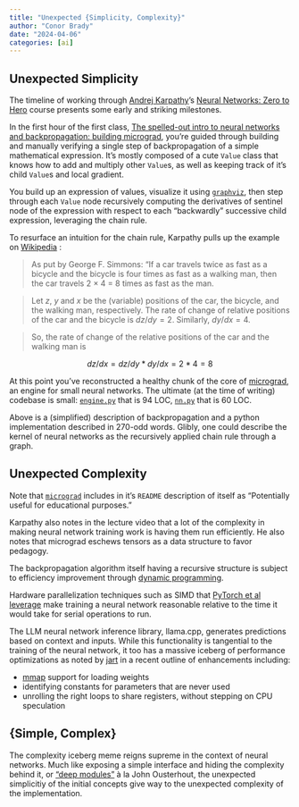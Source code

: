 ```yaml
---
title: "Unexpected {Simplicity, Complexity}"
author: "Conor Brady"
date: "2024-04-06"
categories: [ai]
---
```



## Unexpected Simplicity

The timeline of working through [Andrej Karpathy](https://karpathy.ai/)'s [Neural Networks: Zero to Hero](https://karpathy.ai/zero-to-hero.html) course presents some early and striking milestones.

In the first hour of the first class, [The spelled-out intro to neural networks and backpropagation: building micrograd](https://www.youtube.com/watch?v=VMj-3S1tku0), you're guided through building and manually verifying a single step of backpropagation of a simple mathematical expression. It's mostly composed of a cute `Value` class that knows how to add and multiply other `Value`s, as well as keeping track of it's child `Value`s and local gradient. 

You build up an expression of values, visualize it using [`graphviz`](https://graphviz.org/), then step through each `Value` node recursively computing the derivatives of sentinel node of the expression with respect to each "backwardly" successive child expression, leveraging the chain rule.

To resurface an intuition for the chain rule, Karpathy pulls up the example on [Wikipedia](https://en.wikipedia.org/wiki/Chain_rule) :


> As put by George F. Simmons: "If a car travels twice as fast as a bicycle and the bicycle is four times as fast as a walking man, then the car travels 2 × 4 = 8 times as fast as the man.

> Let $z$, $y$ and $x$ be the (variable) positions of the car, the bicycle, and the walking man, respectively. The rate of change of relative positions of the car and the bicycle is $dz/dy=2$. Similarly, $dy/dx=4$.


> So, the rate of change of the relative positions of the car and the walking man is

$$
dz/dx = dz/dy * dy/dx = 2 * 4 =8
$$

At this point you've reconstructed a healthy chunk of the core of [micrograd](https://github.com/karpathy/micrograd), an engine for small neural networks. The ultimate (at the time of writing) codebase is small: [`engine.py`](https://github.com/karpathy/micrograd/blob/c911406e5ace8742e5841a7e0df113ecb5d54685/micrograd/engine.py) that is 94 LOC, [`nn.py`](https://github.com/karpathy/micrograd/blob/c911406e5ace8742e5841a7e0df113ecb5d54685/micrograd/nn.py) that is 60 LOC.

Above is a (simplified) description of backpropagation and a python implementation described in 270-odd words. Glibly, one could describe the kernel of neural networks as the recursively applied chain rule through a graph.

## Unexpected Complexity
Note that [`micrograd`](https://github.com/karpathy/micrograd) includes in it's `README` description of itself as "Potentially useful for educational purposes."

Karpathy also notes in the lecture video that a lot of the complexity in making neural network training work is having them run efficiently. He also notes that micrograd eschews tensors as a data structure to favor pedagogy.

The backpropagation algorithm itself having a recursive structure is subject to efficiency improvement through [dynamic programming](https://en.wikipedia.org/wiki/Dynamic_programming).

Hardware parallelization techniques such as SIMD that [PyTorch et al leverage](https://github.com/endorno/pytorch/blob/master/torch/lib/TH/generic/simd/simd.h) make training a neural network reasonable relative to the time it would take for serial operations to run.

The LLM neural network inference library, llama.cpp, generates predictions based on context and inputs. While this functionality is tangential to the training of the neural network, it too has a massive iceberg of performance optimizations as noted by [jart](https://justine.lol/matmul/) in a recent outline of enhancements including:

- [mmap](https://en.wikipedia.org/wiki/Mmap) support for loading weights
- identifying constants for parameters that are never used
- unrolling the right loops to share registers, without stepping on CPU speculation


## {Simple, Complex}
The complexity iceberg meme reigns supreme in the context of neural networks. Much like exposing a simple interface and hiding the complexity behind it, or ["deep modules"](https://web.stanford.edu/~ouster/cgi-bin/cs190-winter18/lecture.php?topic=modularDesign) à la John Ousterhout, the unexpected simplicitiy of the initial concepts give way to the unexpected complexity of the implementation.